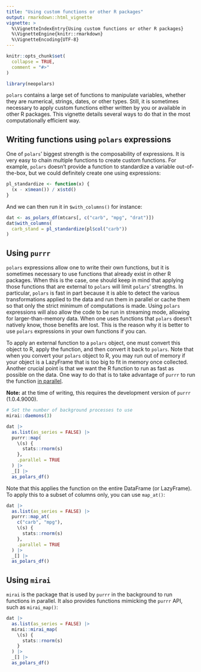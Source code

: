 ```yaml
---
title: "Using custom functions or other R packages"
output: rmarkdown::html_vignette
vignette: >
  %\VignetteIndexEntry{Using custom functions or other R packages}
  %\VignetteEngine{knitr::rmarkdown}
  %\VignetteEncoding{UTF-8}
---
```


```r
knitr::opts_chunk$set(
  collapse = TRUE,
  comment = "#>"
)
```

```r
library(neopolars)
```

`polars` contains a large set of functions to manipulate variables, whether they are numerical, strings, dates, or other types.
Still, it is sometimes necessary to apply custom functions either written by you or available in other R packages.
This vignette details several ways to do that in the most computationally efficient way.

## Writing functions using `polars` expressions

One of `polars`' biggest strength is the composability of expressions.
It is very easy to chain multiple functions to create custom functions.
For example, `polars` doesn't provide a function to standardize a variable out-of-the-box, but we could definitely create one using expressions:

```r
pl_standardize <- function(x) {
  (x - x$mean()) / x$std()
}
```

And we can then run it in `$with_columns()` for instance:
```r
dat <- as_polars_df(mtcars[, c("carb", "mpg", "drat")])
dat$with_columns(
  carb_stand = pl_standardize(pl$col("carb"))
)
```

## Using `purrr`

`polars` expressions allow one to write their own functions, but it is sometimes necessary to use functions that already exist in other R packages.
When this is the case, one should keep in mind that applying those functions that are external to `polars` will limit `polars`' strengths.
In particular, `polars` is fast in part because it is able to detect the various transformations applied to the data and run them in parallel or cache them so that only the strict minimum of computations is made.
Using `polars` expressions will also allow the code to be run in streaming mode, allowing for larger-than-memory data.
When one uses functions that `polars` doesn't natively know, those benefits are lost.
This is the reason why it is better to use `polars` expressions in your own functions if you can.

To apply an external function to a `polars` object, one must convert this object to R, apply the function, and then convert it back to `polars`.
Note that when you convert your `polars` object to R, you may run out of memory if your object is a LazyFrame that is too big to fit in memory once collected.
Another crucial point is that we want the R function to run as fast as possible on the data.
One way to do that is to take advantage of `purrr` to run the function [in parallel](https://purrr.tidyverse.org/dev/reference/parallelization.html).

**Note:** at the time of writing, this requires the development version of `purrr` (1.0.4.9000).

```r
# Set the number of background processes to use
mirai::daemons(3)

dat |>
  as.list(as_series = FALSE) |>
  purrr::map(
    \(s) {
      stats::rnorm(s)
    },
    .parallel = TRUE
  ) |>
  _[] |>
  as_polars_df()
```

Note that this applies the function on the entire DataFrame (or LazyFrame).
To apply this to a subset of columns only, you can use `map_at()`:

```r
dat |>
  as.list(as_series = FALSE) |>
  purrr::map_at(
    c("carb", "mpg"),
    \(s) {
      stats::rnorm(s)
    },
    .parallel = TRUE
  ) |>
  _[] |>
  as_polars_df()
```


## Using `mirai`

`mirai` is the package that is used by `purrr` in the background to run functions in parallel.
It also provides functions mimicking the `purrr` API, such as `mirai_map()`:

```r

dat |>
  as.list(as_series = FALSE) |>
  mirai::mirai_map(
    \(s) {
      stats::rnorm(s)
    }
  ) |>
  _[] |>
  as_polars_df()
```

<!-- TODO: AFAIK (etienne) there's no equivalent to `purrr::map_at()`? -->

<!-- Using `mirai` directly also allows more advanced usage, such as executing a query on a remote machine. This is not in the scope of this vignette and is addressed in [vignette to write](). -->
